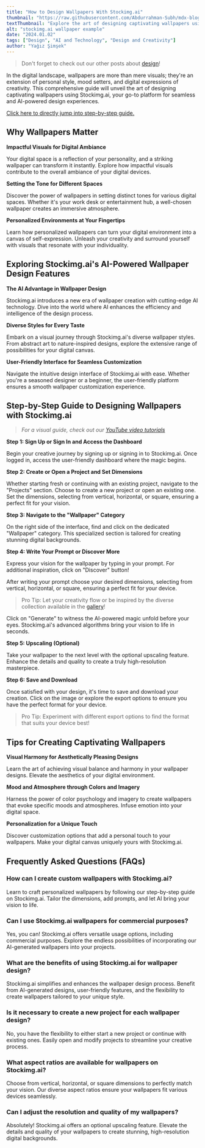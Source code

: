 ```yaml
---
title: "How to Design Wallpapers With Stockimg.ai"
thumbnail: "https://raw.githubusercontent.com/Abdurrahman-Subh/mdx-blog/main/images/stockimg-wp.png"
textThumbnail: "Explore the art of designing captivating wallpapers using Stockimg.ai, your go-to platform for seamless and AI-powered design experiences. Discover the impact of impactful visuals on your digital ambiance and follow a step-by-step guide for creating personalized wallpapers. Unlock the AI advantage in wallpaper design with diverse styles and a user-friendly interface. Tips for achieving visual harmony, setting moods through colors, and adding a unique touch to your digital canvas."
alt: "stockimg.ai wallpaper example"
date: "2024.01.02"
tags: ["Design", "AI and Technology", "Design and Creativity"]
author: "Yağız Şimşek"
---
```


<CustomImage
    src="https://raw.githubusercontent.com/Abdurrahman-Subh/mdx-blog/main/images/stockimg-wp.png"
    alt="stockimg.ai wallpaper example"
/>

> Don't forget to check out our other posts about [design](https://stockimg.ai/blog/design)!

In the digital landscape, wallpapers are more than mere visuals; they're an extension of personal style, mood setters, and digital expressions of creativity. This comprehensive guide will unveil the art of designing captivating wallpapers using Stockimg.ai, your go-to platform for seamless and AI-powered design experiences.

[Click here to directly jump into step-by-step guide.](https://stockimg.ai/blog/design/how-to-create-wallpapers-with-stockimg#step-by-step-guide-to-designing-wallpapers-with-stockimgai)

## Why Wallpapers Matter
**Impactful Visuals for Digital Ambiance**

Your digital space is a reflection of your personality, and a striking wallpaper can transform it instantly. Explore how impactful visuals contribute to the overall ambiance of your digital devices.

**Setting the Tone for Different Spaces**

Discover the power of wallpapers in setting distinct tones for various digital spaces. Whether it's your work desk or entertainment hub, a well-chosen wallpaper creates an immersive atmosphere.

**Personalized Environments at Your Fingertips**

Learn how personalized wallpapers can turn your digital environment into a canvas of self-expression. Unleash your creativity and surround yourself with visuals that resonate with your individuality.

## Exploring Stockimg.ai's AI-Powered Wallpaper Design Features

**The AI Advantage in Wallpaper Design**

Stockimg.ai introduces a new era of wallpaper creation with cutting-edge AI technology. Dive into the world where AI enhances the efficiency and intelligence of the design process.

**Diverse Styles for Every Taste**

Embark on a visual journey through Stockimg.ai's diverse wallpaper styles. From abstract art to nature-inspired designs, explore the extensive range of possibilities for your digital canvas.

**User-Friendly Interface for Seamless Customization**

Navigate the intuitive design interface of Stockimg.ai with ease. Whether you're a seasoned designer or a beginner, the user-friendly platform ensures a smooth wallpaper customization experience.

## Step-by-Step Guide to Designing Wallpapers with Stockimg.ai

> *For a visual guide, check out our [YouTube video tutorials](https://www.youtube.com/@stockimg-ai)*

**Step 1: Sign Up or Sign In and Access the Dashboard**

Begin your creative journey by signing up or signing in to Stockimg.ai. Once logged in, access the user-friendly dashboard where the magic begins.

<CustomImage
    src="https://raw.githubusercontent.com/Abdurrahman-Subh/mdx-blog/main/images/stockimg-home.png"
    alt="dashboard"
/>

**Step 2: Create or Open a Project and Set Dimensions**

Whether starting fresh or continuing with an existing project, navigate to the "Projects" section. Choose to create a new project or open an existing one. Set the dimensions, selecting from vertical, horizontal, or square, ensuring a perfect fit for your vision.

<CustomImage
    src="https://raw.githubusercontent.com/Abdurrahman-Subh/mdx-blog/main/images/stockimg-dashboard.png"
    alt="creating a new project"
/>

**Step 3: Navigate to the "Wallpaper" Category**

On the right side of the interface, find and click on the dedicated "Wallpaper" category. This specialized section is tailored for creating stunning digital backgrounds.

<CustomImage
    src="https://raw.githubusercontent.com/Abdurrahman-Subh/mdx-blog/main/images/stockimg-wallpaper-ui.png"
    alt="finding wallpapers category"
/>

**Step 4: Write Your Prompt or Discover More**

Express your vision for the wallpaper by typing in your prompt. For additional inspiration, click on "Discover" button!

After writing your prompt choose your desired dimensions, selecting from vertical, horizontal, or square, ensuring a perfect fit for your device.
> Pro Tip: Let your creativity flow or be inspired by the diverse collection available in the [gallery](https://stockimg.ai/blog/design)!

Click on "Generate" to witness the AI-powered magic unfold before your eyes. Stockimg.ai's advanced algorithms bring your vision to life in seconds.

<CustomImage
    src="https://raw.githubusercontent.com/Abdurrahman-Subh/mdx-blog/main/images/stockimg-create-wp.gif"
    alt="writing prompts and generating"
/>

**Step 5: Upscaling (Optional)**

Take your wallpaper to the next level with the optional upscaling feature. Enhance the details and quality to create a truly high-resolution masterpiece.

<CustomImage
    src="https://raw.githubusercontent.com/Abdurrahman-Subh/mdx-blog/main/images/stockimg-upscale-wp.gif"
    alt="upscaling"
/>

**Step 6: Save and Download**

Once satisfied with your design, it's time to save and download your creation. Click on the image or explore the export options to ensure you have the perfect format for your device.

> Pro Tip: Experiment with different export options to find the format that suits your device best!

<CustomImage
    src="https://raw.githubusercontent.com/Abdurrahman-Subh/mdx-blog/main/images/stockimg-download-wp.gif"
    alt="saving"
/>


## Tips for Creating Captivating Wallpapers

**Visual Harmony for Aesthetically Pleasing Designs**

Learn the art of achieving visual balance and harmony in your wallpaper designs. Elevate the aesthetics of your digital environment.

**Mood and Atmosphere through Colors and Imagery**

Harness the power of color psychology and imagery to create wallpapers that evoke specific moods and atmospheres. Infuse emotion into your digital space.

**Personalization for a Unique Touch**

Discover customization options that add a personal touch to your wallpapers. Make your digital canvas uniquely yours with Stockimg.ai.

## Frequently Asked Questions (FAQs)
### How can I create custom wallpapers with Stockimg.ai?
Learn to craft personalized wallpapers by following our step-by-step guide on Stockimg.ai. Tailor the dimensions, add prompts, and let AI bring your vision to life.

### Can I use Stockimg.ai wallpapers for commercial purposes?
Yes, you can! Stockimg.ai offers versatile usage options, including commercial purposes. Explore the endless possibilities of incorporating our AI-generated wallpapers into your projects.

### What are the benefits of using Stockimg.ai for wallpaper design?
Stockimg.ai simplifies and enhances the wallpaper design process. Benefit from AI-generated designs, user-friendly features, and the flexibility to create wallpapers tailored to your unique style.

### Is it necessary to create a new project for each wallpaper design?
No, you have the flexibility to either start a new project or continue with existing ones. Easily open and modify projects to streamline your creative process.

### What aspect ratios are available for wallpapers on Stockimg.ai?
Choose from vertical, horizontal, or square dimensions to perfectly match your vision. Our diverse aspect ratios ensure your wallpapers fit various devices seamlessly.

### Can I adjust the resolution and quality of my wallpapers?
Absolutely! Stockimg.ai offers an optional upscaling feature. Elevate the details and quality of your wallpapers to create stunning, high-resolution digital backgrounds.
